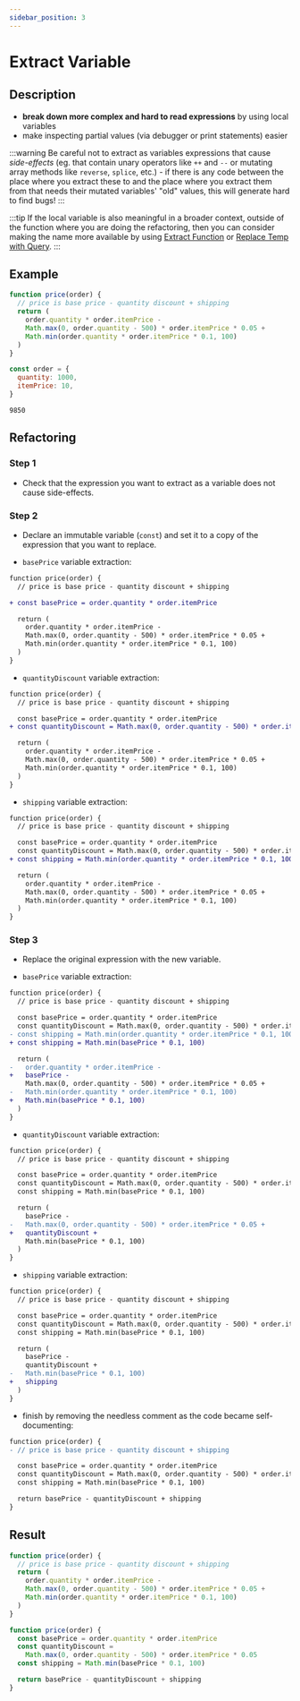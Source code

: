 ```yaml
---
sidebar_position: 3
---
```


# Extract Variable

## Description

- **break down more complex and hard to read expressions** by using local variables
- make inspecting partial values (via debugger or print statements) easier

:::warning
Be careful not to extract as variables expressions that cause _side-effects_ (eg. that contain unary operators like `++` and `--` or mutating array methods like `reverse`, `splice`, etc.) - if there is any code between the place where you extract these to and the place where you extract them from that needs their mutated variables' "old" values, this will generate hard to find bugs!
:::

:::tip
If the local variable is also meaningful in a broader context, outside of the function where you are doing the refactoring, then you can consider making the name more available by using [Extract Function](./extract-function) or [Replace Temp with Query](../refactoring-encapsulation/replace-temp-with-query).
:::

## Example

```js title="Before refactoring"
function price(order) {
  // price is base price - quantity discount + shipping
  return (
    order.quantity * order.itemPrice -
    Math.max(0, order.quantity - 500) * order.itemPrice * 0.05 +
    Math.min(order.quantity * order.itemPrice * 0.1, 100)
  )
}
```

```js title="Input"
const order = {
  quantity: 1000,
  itemPrice: 10,
}
```

```text title="Output"
9850
```

## Refactoring

### Step 1

- Check that the expression you want to extract as a variable does not cause side-effects.

### Step 2

- Declare an immutable variable (`const`) and set it to a copy of the expression that you want to replace.

- `basePrice` variable extraction:

```diff {7,9}
function price(order) {
  // price is base price - quantity discount + shipping

+ const basePrice = order.quantity * order.itemPrice

  return (
    order.quantity * order.itemPrice -
    Math.max(0, order.quantity - 500) * order.itemPrice * 0.05 +
    Math.min(order.quantity * order.itemPrice * 0.1, 100)
  )
}
```

- `quantityDiscount` variable extraction:

```diff {9}
function price(order) {
  // price is base price - quantity discount + shipping

  const basePrice = order.quantity * order.itemPrice
+ const quantityDiscount = Math.max(0, order.quantity - 500) * order.itemPrice * 0.05

  return (
    order.quantity * order.itemPrice -
    Math.max(0, order.quantity - 500) * order.itemPrice * 0.05 +
    Math.min(order.quantity * order.itemPrice * 0.1, 100)
  )
}
```

- `shipping` variable extraction:

```diff {11}
function price(order) {
  // price is base price - quantity discount + shipping

  const basePrice = order.quantity * order.itemPrice
  const quantityDiscount = Math.max(0, order.quantity - 500) * order.itemPrice * 0.05
+ const shipping = Math.min(order.quantity * order.itemPrice * 0.1, 100)

  return (
    order.quantity * order.itemPrice -
    Math.max(0, order.quantity - 500) * order.itemPrice * 0.05 +
    Math.min(order.quantity * order.itemPrice * 0.1, 100)
  )
}
```

### Step 3

- Replace the original expression with the new variable.

- `basePrice` variable extraction:

```diff
function price(order) {
  // price is base price - quantity discount + shipping

  const basePrice = order.quantity * order.itemPrice
  const quantityDiscount = Math.max(0, order.quantity - 500) * order.itemPrice * 0.05
- const shipping = Math.min(order.quantity * order.itemPrice * 0.1, 100)
+ const shipping = Math.min(basePrice * 0.1, 100)

  return (
-   order.quantity * order.itemPrice -
+   basePrice -
    Math.max(0, order.quantity - 500) * order.itemPrice * 0.05 +
-   Math.min(order.quantity * order.itemPrice * 0.1, 100)
+   Math.min(basePrice * 0.1, 100)
  )
}
```

- `quantityDiscount` variable extraction:

```diff
function price(order) {
  // price is base price - quantity discount + shipping

  const basePrice = order.quantity * order.itemPrice
  const quantityDiscount = Math.max(0, order.quantity - 500) * order.itemPrice * 0.05
  const shipping = Math.min(basePrice * 0.1, 100)

  return (
    basePrice -
-   Math.max(0, order.quantity - 500) * order.itemPrice * 0.05 +
+   quantityDiscount +
    Math.min(basePrice * 0.1, 100)
  )
}
```

- `shipping` variable extraction:

```diff
function price(order) {
  // price is base price - quantity discount + shipping

  const basePrice = order.quantity * order.itemPrice
  const quantityDiscount = Math.max(0, order.quantity - 500) * order.itemPrice * 0.05
  const shipping = Math.min(basePrice * 0.1, 100)

  return (
    basePrice -
    quantityDiscount +
-   Math.min(basePrice * 0.1, 100)
+   shipping
  )
}
```

- finish by removing the needless comment as the code became self-documenting:

```diff
function price(order) {
- // price is base price - quantity discount + shipping

  const basePrice = order.quantity * order.itemPrice
  const quantityDiscount = Math.max(0, order.quantity - 500) * order.itemPrice * 0.05
  const shipping = Math.min(basePrice * 0.1, 100)

  return basePrice - quantityDiscount + shipping
}
```

## Result

```js title="Before refactoring"
function price(order) {
  // price is base price - quantity discount + shipping
  return (
    order.quantity * order.itemPrice -
    Math.max(0, order.quantity - 500) * order.itemPrice * 0.05 +
    Math.min(order.quantity * order.itemPrice * 0.1, 100)
  )
}
```

```js title="After refactoring"
function price(order) {
  const basePrice = order.quantity * order.itemPrice
  const quantityDiscount =
    Math.max(0, order.quantity - 500) * order.itemPrice * 0.05
  const shipping = Math.min(basePrice * 0.1, 100)

  return basePrice - quantityDiscount + shipping
}
```
